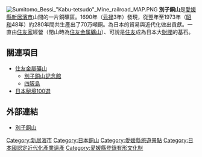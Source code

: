 {{japanese|image=Besshi copper mine.JPG|width=250px|japanese=別子銅山|kana=べっしどうざん|romaji=Besshi Tōzan}}
[[File:Sumitomo_Bessi_"Kabu-tetsudo"_Mine_railroad_MAP.PNG|thumb]]
'''別子銅山'''是[[愛媛縣|愛媛縣]][[新居濱市|新居濱市]]山間的一片銅礦區。1690年（[[元禄|元禄]]3年）發現，從翌年至1973年（[[昭和|昭和]]48年）約280年間共生產出了70万噸銅。為日本的貿易與近代化做出貢獻。一直由[[住友家|住友家]]經營（閉山時為[[住友金属礦山|住友金属礦山]]）、可說是[[住友|住友]]成為日本大[[財閥|財閥]]的基石。

== 關連項目 ==
*[[住友金屬礦山|住友金屬礦山]]
**[[別子銅山記念館|別子銅山記念館]]
**[[四阪島|四阪島]]
*[[日本秘境100選|日本秘境100選]]

==外部連結==
*[https://web.archive.org/web/20140830072730/http://www10.tok2.com/home2/kurodaiya/No.3/bessi.html 別子銅山]

[[Category:新居濱市|Category:新居濱市]]
[[Category:日本銅山|Category:日本銅山]]
[[Category:愛媛縣旅遊景點|Category:愛媛縣旅遊景點]]
[[Category:日本國認定近代化產業遺產|Category:日本國認定近代化產業遺產]]
[[Category:愛媛縣登錄有形文化財|Category:愛媛縣登錄有形文化財]]